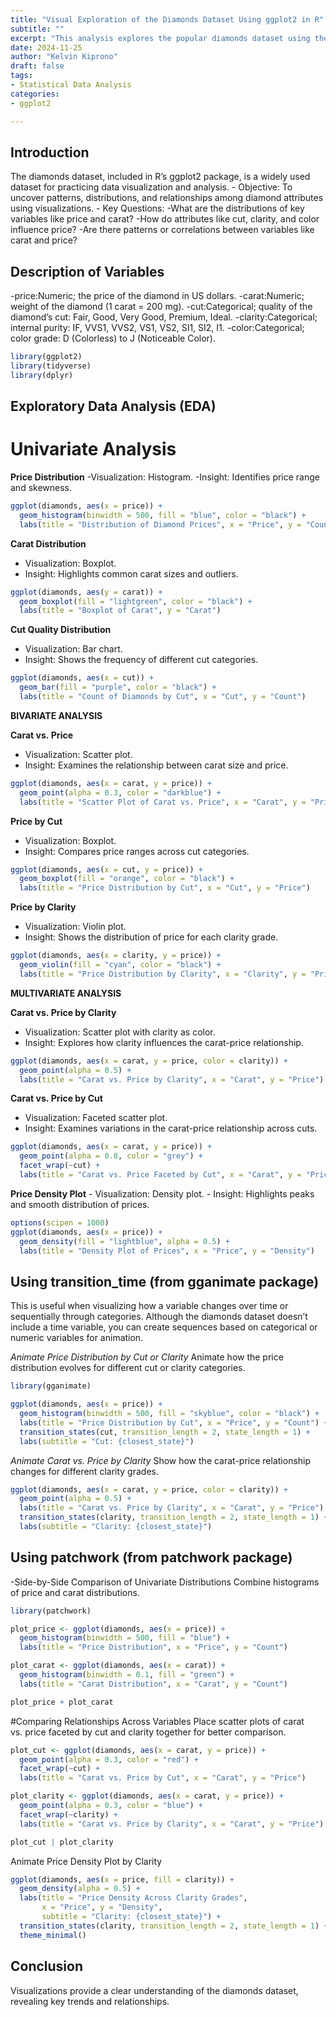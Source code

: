 ---
title: "Visual Exploration of the Diamonds Dataset Using ggplot2 in R"
subtitle: ""
excerpt: "This analysis explores the popular diamonds dataset using the versatile ggplot2 package in R. Through a variety of visualizations—such as histograms, scatter plots, boxplots, and heatmaps—it reveals insights into diamond attributes like price, carat, cut, clarity, and their relationships. The study provides an intuitive understanding of the data, highlighting key trends and patterns, such as price distribution, the influence of carat size on cost, and variations across quality grades."
date: 2024-11-25
author: "Kelvin Kiprono"
draft: false
tags:
- Statistical Data Analysis
categories:
- ggplot2

---
## Introduction

The diamonds dataset, included in R's ggplot2 package, is a widely used dataset for practicing data visualization and analysis.
 - Objective: To uncover patterns, distributions, and relationships among diamond attributes using visualizations.
 - Key Questions:
-What are the distributions of key variables like price and carat?
-How do attributes like cut, clarity, and color influence price?
-Are there patterns or correlations between variables like carat and price?

## Description of Variables

-price:Numeric; the price of the diamond in US dollars.
-carat:Numeric; weight of the diamond (1 carat = 200 mg).
-cut:Categorical; quality of the diamond's cut: Fair, Good, Very Good, Premium, Ideal.
-clarity:Categorical; internal purity: IF, VVS1, VVS2, VS1, VS2, SI1, SI2, I1.
-color:Categorical; color grade: D (Colorless) to J (Noticeable Color).

```{r}
library(ggplot2)
library(tidyverse)
library(dplyr)
```
## Exploratory Data Analysis (EDA)
# Univariate Analysis

**Price Distribution**
-Visualization: Histogram.
-Insight: Identifies price range and skewness.

```{r}
ggplot(diamonds, aes(x = price)) +
  geom_histogram(binwidth = 500, fill = "blue", color = "black") +
  labs(title = "Distribution of Diamond Prices", x = "Price", y = "Count")
```

**Carat Distribution**

- Visualization: Boxplot.
- Insight: Highlights common carat sizes and outliers.

```{r}
ggplot(diamonds, aes(y = carat)) +
  geom_boxplot(fill = "lightgreen", color = "black") +
  labs(title = "Boxplot of Carat", y = "Carat")
```

**Cut Quality Distribution**

- Visualization: Bar chart.
- Insight: Shows the frequency of different cut categories.

```{r}
ggplot(diamonds, aes(x = cut)) +
  geom_bar(fill = "purple", color = "black") +
  labs(title = "Count of Diamonds by Cut", x = "Cut", y = "Count")
```

**BIVARIATE ANALYSIS**

**Carat vs. Price**

- Visualization: Scatter plot.
- Insight: Examines the relationship between carat size and price.

```{r}
ggplot(diamonds, aes(x = carat, y = price)) +
  geom_point(alpha = 0.3, color = "darkblue") +
  labs(title = "Scatter Plot of Carat vs. Price", x = "Carat", y = "Price")
```
**Price by Cut**

- Visualization: Boxplot.
- Insight: Compares price ranges across cut categories.

```{r}
ggplot(diamonds, aes(x = cut, y = price)) +
  geom_boxplot(fill = "orange", color = "black") +
  labs(title = "Price Distribution by Cut", x = "Cut", y = "Price")
```

**Price by Clarity**

- Visualization: Violin plot.
- Insight: Shows the distribution of price for each clarity grade.

```{r}
ggplot(diamonds, aes(x = clarity, y = price)) +
  geom_violin(fill = "cyan", color = "black") +
  labs(title = "Price Distribution by Clarity", x = "Clarity", y = "Price")
```
**MULTIVARIATE ANALYSIS**

**Carat vs. Price by Clarity**

- Visualization: Scatter plot with clarity as color.
- Insight: Explores how clarity influences the carat-price relationship.
```{r}
ggplot(diamonds, aes(x = carat, y = price, color = clarity)) +
  geom_point(alpha = 0.5) +
  labs(title = "Carat vs. Price by Clarity", x = "Carat", y = "Price")
```

**Carat vs. Price by Cut**

- Visualization: Faceted scatter plot.
- Insight: Examines variations in the carat-price relationship across cuts.

```{r}
ggplot(diamonds, aes(x = carat, y = price)) +
  geom_point(alpha = 0.8, color = "grey") +
  facet_wrap(~cut) +
  labs(title = "Carat vs. Price Faceted by Cut", x = "Carat", y = "Price")
```
**Price Density Plot**
- Visualization: Density plot.
- Insight: Highlights peaks and smooth distribution of prices.

```{r}
options(scipen = 1000)
ggplot(diamonds, aes(x = price)) +
  geom_density(fill = "lightblue", alpha = 0.5) +
  labs(title = "Density Plot of Prices", x = "Price", y = "Density")
```
## Using transition_time (from gganimate package)
This is useful when visualizing how a variable changes over time or sequentially through categories. Although the diamonds dataset doesn’t include a time variable, you can create sequences based on categorical or numeric variables for animation.

*Animate Price Distribution by Cut or Clarity*
Animate how the price distribution evolves for different cut or clarity categories.
```{r}
library(gganimate)

ggplot(diamonds, aes(x = price)) +
  geom_histogram(binwidth = 500, fill = "skyblue", color = "black") +
  labs(title = "Price Distribution by Cut", x = "Price", y = "Count") +
  transition_states(cut, transition_length = 2, state_length = 1) +
  labs(subtitle = "Cut: {closest_state}")
```

*Animate Carat vs. Price by Clarity*
Show how the carat-price relationship changes for different clarity grades.

```{r}
ggplot(diamonds, aes(x = carat, y = price, color = clarity)) +
  geom_point(alpha = 0.5) +
  labs(title = "Carat vs. Price by Clarity", x = "Carat", y = "Price") +
  transition_states(clarity, transition_length = 2, state_length = 1) +
  labs(subtitle = "Clarity: {closest_state}")
```

## Using patchwork (from patchwork package)
-Side-by-Side Comparison of Univariate Distributions
Combine histograms of price and carat distributions.
```{r}
library(patchwork)

plot_price <- ggplot(diamonds, aes(x = price)) +
  geom_histogram(binwidth = 500, fill = "blue") +
  labs(title = "Price Distribution", x = "Price", y = "Count")

plot_carat <- ggplot(diamonds, aes(x = carat)) +
  geom_histogram(binwidth = 0.1, fill = "green") +
  labs(title = "Carat Distribution", x = "Carat", y = "Count")

plot_price + plot_carat
```

#Comparing Relationships Across Variables
Place scatter plots of carat vs. price faceted by cut and clarity together for better comparison.
```{r}
plot_cut <- ggplot(diamonds, aes(x = carat, y = price)) +
  geom_point(alpha = 0.3, color = "red") +
  facet_wrap(~cut) +
  labs(title = "Carat vs. Price by Cut", x = "Carat", y = "Price")

plot_clarity <- ggplot(diamonds, aes(x = carat, y = price)) +
  geom_point(alpha = 0.3, color = "blue") +
  facet_wrap(~clarity) +
  labs(title = "Carat vs. Price by Clarity", x = "Carat", y = "Price")

plot_cut | plot_clarity
```
Animate Price Density Plot by Clarity
```{r}
ggplot(diamonds, aes(x = price, fill = clarity)) +
  geom_density(alpha = 0.5) +
  labs(title = "Price Density Across Clarity Grades",
       x = "Price", y = "Density",
       subtitle = "Clarity: {closest_state}") +
  transition_states(clarity, transition_length = 2, state_length = 1) +
  theme_minimal()
```

## Conclusion

Visualizations provide a clear understanding of the diamonds dataset, revealing key trends and relationships.
